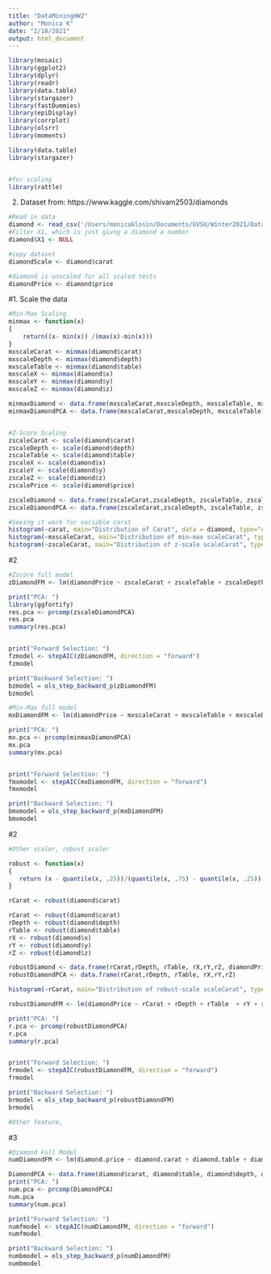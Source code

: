 ```yaml
---
title: "DataMiningHW2"
author: "Monica K"
date: "2/18/2021"
output: html_document
---
```

```r
library(mosaic)
library(ggplot2)
library(dplyr)
library(readr)
library(data.table)
library(stargazer)
library(fastDummies)
library(epiDisplay)
library(corrplot)
library(olsrr)
library(moments)

library(data.table)
library(stargazer)


#for scaling
library(rattle)
```

2. Dataset from: https://www.kaggle.com/shivam2503/diamonds
```r
#Read in data
diamond <- read_csv('/Users/monicaklosin/Documents/GVSU/Winter2021/DataMining/Data-Mining/HW1/diamonds.csv')
#Filter X1, which is just givng a diamond a number
diamond$X1 <- NULL

#copy dataset 
diamondScale <- diamond$carat

#diamond is unscaled for all scaled tests
diamondPrice <- diamond$price
```

#1. Scale the data
```r
#Min-Max Scaling 
minmax <- function(x)
{
    return((x- min(x)) /(max(x)-min(x)))
}
mxscaleCarat <- minmax(diamond$carat)
mxscaleDepth <- minmax(diamond$depth)
mxscaleTable <- minmax(diamond$table)
mxscaleX <- minmax(diamond$x)
mxscaleY <- minmax(diamond$y)
mxscaleZ <- minmax(diamond$z)

minmaxDiamond <- data.frame(mxscaleCarat,mxscaleDepth, mxscaleTable, mxscaleX,mxscaleY,mxscaleZ, diamondPrice)
minmaxDiamondPCA <- data.frame(mxscaleCarat,mxscaleDepth, mxscaleTable, mxscaleX,mxscaleY,mxscaleZ)


#Z-Score Scaling
zscaleCarat <- scale(diamond$carat)
zscaleDepth <- scale(diamond$depth)
zscaleTable <- scale(diamond$table)
zscaleX <- scale(diamond$x)
zscaleY <- scale(diamond$y)
zscaleZ <- scale(diamond$z)
zscalePrice <- scale(diamond$price)

zscaleDiamond <- data.frame(zscaleCarat,zscaleDepth, zscaleTable, zscaleX,zscaleY,zscaleZ, diamondPrice)
zscaleDiamondPCA <- data.frame(zscaleCarat,zscaleDepth, zscaleTable, zscaleX,zscaleY,zscaleZ )

#Seeing it work for variable carat
histogram(~carat, main="Distribution of Carat", data = diamond, type="count")
histogram(~mxscaleCarat, main="Distribution of min-max scaleCarat", type="count")
histogram(~zscaleCarat, main="Distribution of z-scale scaleCarat", type="count")
```

#2
```r
#Zscore full model 
zDiamondFM <- lm(diamondPrice ~ zscaleCarat + zscaleTable + zscaleDepth  + zscaleY + zscaleX + zscaleZ, data = zscaleDiamond)

print("PCA: ")
library(ggfortify)
res.pca <- prcomp(zscaleDiamondPCA)
res.pca
summary(res.pca)


print("Forward Selection: ")
fzmodel <- stepAIC(zDiamondFM, direction = "forward")
fzmodel

print("Backward Selection: ")
bzmodel = ols_step_backward_p(zDiamondFM)
bzmodel
```

```r
#Min-Max full model 
mxDiamondFM <- lm(diamondPrice ~ mxscaleCarat + mxscaleTable + mxscaleDepth  + mxscaleY + mxscaleX + mxscaleZ, data = minmaxDiamond)

print("PCA: ")
mx.pca <- prcomp(minmaxDiamondPCA)
mx.pca
summary(mx.pca)


print("Forward Selection: ")
fmxmodel <- stepAIC(mxDiamondFM, direction = "forward")
fmxmodel

print("Backward Selection: ")
bmxmodel = ols_step_backward_p(mxDiamondFM)
bmxmodel
```


#2
```r
#Other scaler, robust scaler 

robust <- function(x)
{
   return (x - quantile(x, .25))/(quantile(x, .75) - quantile(x, .25))
}

rCarat <- robust(diamond$carat)

rCarat <- robust(diamond$carat)
rDepth <- robust(diamond$depth)
rTable <- robust(diamond$table)
rX <- robust(diamond$x)
rY <- robust(diamond$y)
rZ <- robust(diamond$z)

robustDiamond <- data.frame(rCarat,rDepth, rTable, rX,rY,rZ, diamondPrice)
robustDiamondPCA <- data.frame(rCarat,rDepth, rTable, rX,rY,rZ)

histogram(~rCarat, main="Distribution of robust-scale scaleCarat", type="count")

robustDiamondFM <- lm(diamondPrice ~ rCarat + rDepth + rTable  + rY + rX + rZ, data = robustDiamond)

print("PCA: ")
r.pca <- prcomp(robustDiamondPCA)
r.pca
summary(r.pca)


print("Forward Selection: ")
frmodel <- stepAIC(robustDiamondFM, direction = "forward")
frmodel

print("Backward Selection: ")
brmodel = ols_step_backward_p(robustDiamondFM)
brmodel

#Other feature, 
```

#3
```r
#Diamond Full Model
numDiamondFM <- lm(diamond.price ~ diamond.carat + diamond.table + diamond.depth  + diamond.y + diamond.x + diamond.z, data = NumericDiamond)

DiamondPCA <- data.frame(diamond$carat, diamond$table, diamond$depth, diamond$x, diamond$y, diamond$z)
print("PCA: ")
num.pca <- prcomp(DiamondPCA)
num.pca
summary(num.pca)

print("Forward Selection: ")
numfmodel <- stepAIC(numDiamondFM, direction = "forward")
numfmodel

print("Backward Selection: ")
numbmodel = ols_step_backward_p(numDiamondFM)
numbmodel


```